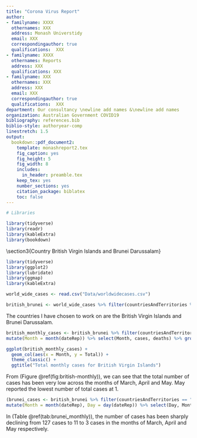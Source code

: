```yaml
---
title: "Corona Virus Report"
author:
- familyname: XXXX
  othernames: XXX
  address: Monash Universtidy
  email: XXX
  correspondingauthor: true
  qualifications:  XXX
- familyname: XXXX
  othernames: Reports
  address: XXX
  qualifications: XXX
- familyname: XXX
  othernames: XXX
  address: XXX
  email: XXX
  correspondingauthor: true
  qualifications:  XXX
department: Our consultancy \newline add names &\newline add names
organization: Australian Government COVID19
bibliography: references.bib
biblio-style: authoryear-comp
linestretch: 1.5
output:
  bookdown::pdf_document2:
    template: monashreport2.tex
    fig_caption: yes
    fig_height: 5
    fig_width: 8
    includes:
      in_header: preamble.tex
    keep_tex: yes
    number_sections: yes
    citation_package: biblatex
    toc: false
---
```


```r
# Libraries

library(tidyverse)
library(readr)
library(kableExtra)
library(bookdown)

```



\section*{Country XX1 and YY1"}

\section*{Country XX2 and YY2}

\section3{Country British Virgin Islands and Brunei Darussalam}

```r
library(tidyverse)
library(ggplot2)
library(lubridate)
library(ggmap)
library(kableExtra)
```

```r
world_wide_cases <- read.csv("Data/worldwidecases.csv")
```

```r
british_brunei <- world_wide_cases %>% filter(countriesAndTerritories %in% c("British_Virgin_Islands", "Brunei_Darussalam"))
```

The countries I have chosen to work on are the British Virgin Islands and Brunei Darussalam.

```r
british_monthly_cases <- british_brunei %>% filter(countriesAndTerritories == "British_Virgin_Islands") %>%
mutate(Month = month(dateRep)) %>% select(Month, cases, deaths) %>% group_by(Month) %>% summarise(Total = sum(cases))
```

```r
ggplot(british_monthly_cases) +
  geom_col(aes(x = Month, y = Total)) +
  theme_classic() +
  ggtitle("Total monthly cases for British Virgin Islands")
```

From (Figure \@ref(fig:british-monthly)), we can see that the total number of cases has been very low across the months of March, April and May. May reported the lowest number of total cases at 1.

```r
(brunei_cases <- british_brunei %>% filter(countriesAndTerritories == "Brunei_Darussalam") %>%
mutate(Month = month(dateRep), Day = day(dateRep)) %>% select(Day, Month, cases, deaths) %>% group_by(Month) %>% summarise(Total = sum(cases)) %>% kable(caption = "Monthly Brunei Cases") %>% kable_styling(bootstrap_options = c("basic", "hovered")))
```

In (Table \@ref(tab:brunei_monthly)), the number of cases has been sharply declining from 127 cases to 11 to 3 cases in the months of March, April and May respectively.

